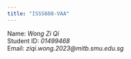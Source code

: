 ```yaml
---
title: "ISSS608-VAA"
---
```


Name: *Wong Zi Qi*<br>Student ID: *01499468*<br>Email: *ziqi.wong.2023\@mitb.smu.edu.sg*
